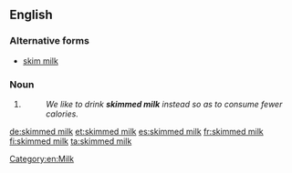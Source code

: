 ==English==

===Alternative forms===
* [[skim milk]] {{qualifier|US|Australia}}

===Noun===
{{en-noun|head=[[skimmed]] [[milk]]|-}}

# {{standard form of|skim milk|from=British|lang=en}}
#: ''We like to drink '''skimmed milk''' instead so as to consume fewer calories.''

[[Category:en:Milk]]

[[de:skimmed milk]]
[[et:skimmed milk]]
[[es:skimmed milk]]
[[fr:skimmed milk]]
[[fi:skimmed milk]]
[[ta:skimmed milk]]